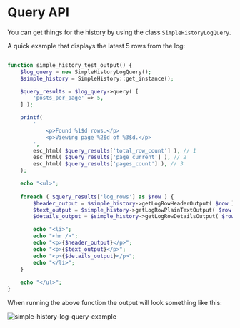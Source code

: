 
# Query API

You can get things for the history by using the class `SimpleHistoryLogQuery`.

A quick example that displays the latest 5 rows from the log:

```php

function simple_history_test_output() {
    $log_query = new SimpleHistoryLogQuery();
    $simple_history = SimpleHistory::get_instance();

    $query_results = $log_query->query( [
        'posts_per_page' => 5,
    ] );

    printf(
        '
            <p>Found %1$d rows.</p>
            <p>Viewing page %2$d of %3$d.</p>
        ',
        esc_html( $query_results['total_row_count'] ), // 1
        esc_html( $query_results['page_current'] ), // 2
        esc_html( $query_results['pages_count'] ), // 3
    );

    echo "<ul>";
    
    foreach ( $query_results['log_rows'] as $row ) {
        $header_output = $simple_history->getLogRowHeaderOutput( $row );
        $text_output = $simple_history->getLogRowPlainTextOutput( $row );
        $details_output = $simple_history->getLogRowDetailsOutput( $row );

        echo "<li>";
        echo "<hr />";
        echo "<p>{$header_output}</p>";
        echo "<p>{$text_output}</p>";
        echo "<p>{$details_output}</p>";
        echo "</li>";
    }
    
    echo "</ul>";
}

```

When running the above function the output will look something like this:

![simple-history-log-query-example](https://user-images.githubusercontent.com/221570/178580738-fd4c9ede-3307-41bd-a309-5a4ca0b8f79e.jpg)

